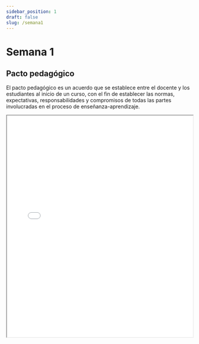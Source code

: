 ```yaml
---
sidebar_position: 1
draft: false
slug: /semana1
---
```

# Semana 1

## Pacto pedagógico

El pacto pedagógico es un acuerdo que se establece entre el docente y los estudiantes al inicio de un curso, con el fin de establecer las normas, expectativas, responsabilidades y compromisos de todas las partes involucradas en el proceso de enseñanza-aprendizaje.


<iframe src="/docs/pacto_pedagogico.pdf" width="100%" height="600px"></iframe>